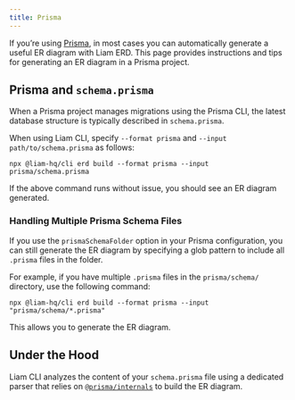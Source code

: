 ```yaml
---
title: Prisma
---
```



If you’re using [Prisma](https://www.prisma.io/), in most cases you can automatically generate a useful ER diagram with Liam ERD. This page provides instructions and tips for generating an ER diagram in a Prisma project.

## Prisma and `schema.prisma`

When a Prisma project manages migrations using the Prisma CLI, the latest database structure is typically described in `schema.prisma`.  

When using Liam CLI, specify `--format prisma` and `--input path/to/schema.prisma` as follows:

```package-install
npx @liam-hq/cli erd build --format prisma --input prisma/schema.prisma
```

If the above command runs without issue, you should see an ER diagram generated.

### Handling Multiple Prisma Schema Files

If you use the `prismaSchemaFolder` option in your Prisma configuration, you can still generate the ER diagram by specifying a glob pattern to include all `.prisma` files in the folder. 

For example, if you have multiple `.prisma` files in the `prisma/schema/` directory, use the following command:

```package-install
npx @liam-hq/cli erd build --format prisma --input "prisma/schema/*.prisma"
```

This allows you to generate the ER diagram.

## Under the Hood

Liam CLI analyzes the content of your `schema.prisma` file using a dedicated parser that relies on [`@prisma/internals`](https://www.npmjs.com/package/@prisma/internals) to build the ER diagram.
